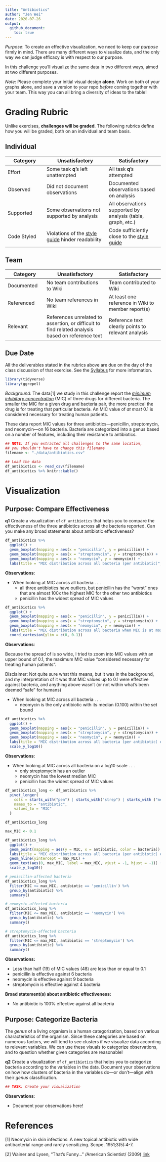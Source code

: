 ```yaml
---
title: "Antibiotics"
author: "Jen Wei"
date: 2020-07-26
output:
  github_document:
    toc: true
---
```


*Purpose*: To create an effective visualization, we need to keep our *purpose* firmly in mind. There are many different ways to visualize data, and the only way we can judge efficacy is with respect to our purpose.

In this challenge you'll visualize the same data in two different ways, aimed at two different purposes.

*Note*: Please complete your initial visual design **alone**. Work on both of your graphs alone, and save a version to your repo *before* coming together with your team. This way you can all bring a diversity of ideas to the table!

<!-- include-rubric -->
# Grading Rubric
<!-- -------------------------------------------------- -->

Unlike exercises, **challenges will be graded**. The following rubrics define how you will be graded, both on an individual and team basis.

## Individual
<!-- ------------------------- -->

| Category | Unsatisfactory | Satisfactory |
|----------|----------------|--------------|
| Effort | Some task __q__'s left unattempted | All task __q__'s attempted |
| Observed | Did not document observations | Documented observations based on analysis |
| Supported | Some observations not supported by analysis | All observations supported by analysis (table, graph, etc.) |
| Code Styled | Violations of the [style guide](https://style.tidyverse.org/) hinder readability | Code sufficiently close to the [style guide](https://style.tidyverse.org/) |

## Team
<!-- ------------------------- -->

| Category | Unsatisfactory | Satisfactory |
|----------|----------------|--------------|
| Documented | No team contributions to Wiki | Team contributed to Wiki |
| Referenced | No team references in Wiki | At least one reference in Wiki to member report(s) |
| Relevant | References unrelated to assertion, or difficult to find related analysis based on reference text | Reference text clearly points to relevant analysis |

## Due Date
<!-- ------------------------- -->

All the deliverables stated in the rubrics above are due on the day of the class discussion of that exercise. See the [Syllabus](https://docs.google.com/document/d/1jJTh2DH8nVJd2eyMMoyNGroReo0BKcJrz1eONi3rPSc/edit?usp=sharing) for more information.

```r
library(tidyverse)
library(ggrepel)

```

*Background*: The data[1] we study in this challenge report the [*minimum inhibitory concentration*](https://en.wikipedia.org/wiki/Minimum_inhibitory_concentration) (MIC) of three drugs for different bacteria. The smaller the MIC for a given drug and bacteria pair, the more practical the drug is for treating that particular bacteria. An MIC value of *at most* 0.1 is considered necessary for treating human patients.

These data report MIC values for three antibiotics---penicillin, streptomycin, and neomycin---on 16 bacteria. Bacteria are categorized into a genus based on a number of features, including their resistance to antibiotics.

```r
## NOTE: If you extracted all challenges to the same location,
## you shouldn't have to change this filename
filename <- "./data/antibiotics.csv"

## Load the data
df_antibiotics <- read_csv(filename)
df_antibiotics %>% knitr::kable()
```

# Visualization
<!-- -------------------------------------------------- -->

## Purpose: Compare Effectiveness
<!-- ------------------------- -->

__q1__ Create a visualization of `df_antibiotics` that helps you to compare the effectiveness of the three antibiotics across all the bacteria reported. Can you make any broad statements about antibiotic effectiveness?

```r
df_antibiotics %>%
  ggplot() +
  geom_boxplot(mapping = aes(x = "penicillin", y = penicillin)) +
  geom_boxplot(mapping = aes(x = "streptomycin", y = streptomycin)) +
  geom_boxplot(mapping = aes(x = "neomycin", y = neomycin)) +
  labs(title = "MIC distribution across all bacteria (per antibiotic)", y = "MIC", x = "antibiotics")
```

**Observations**:

- When looking at MIC across all bacteria . . .
  - all three antibiotics have outliers, but penicillin has the "worst" ones that are almost 100x the highest MIC for the other two antibiotics
  - penicillin has the widest spread of MIC values

```r
df_antibiotics %>%
  ggplot() +
  geom_boxplot(mapping = aes(x = "penicillin", y = penicillin)) +
  geom_boxplot(mapping = aes(x = "streptomycin", y = streptomycin)) +
  geom_boxplot(mapping = aes(x = "neomycin", y = neomycin)) +
  labs(title = "MIC distribution across all bacteria when MIC is at most 0.1", y = "MIC", x = "antibiotics") +
  coord_cartesian(ylim = c(0, 0.1))
```

**Observations**:

Because the spread of is so wide, I tried to zoom into MIC values with an upper bound of 0.1, the maximum MIC value "considered necessary for treating human patients".

Disclaimer: Not quite sure what this means, but it was in the background, and my interpretation of it was that MIC values up to 0.1 were effective against bacteria, and anything above wasn't (or not within what's been deemed "safe" for humans)

- When looking at MIC across all bacteria . . .
  - neomycin is the only antibiotic with its median (0.100) within the set bound

```r
df_antibiotics %>%
  ggplot() +
  geom_boxplot(mapping = aes(x = "penicillin", y = penicillin)) +
  geom_boxplot(mapping = aes(x = "streptomycin", y = streptomycin)) +
  geom_boxplot(mapping = aes(x = "neomycin", y = neomycin)) +
  labs(title = "MIC distribution across all bacteria (per antibiotic) on a log scale", y = "MIC", x = "antibiotics") +
  scale_y_log10()
```

**Observations**:

- When looking at MIC across all bacteria on a log10 scale . . .
  - only streptomycin has an outlier
  - neomycin has the lowest median MIC
  - penicillin has the widest spread of MIC values

```r
df_antibiotics_long <- df_antibiotics %>%
  pivot_longer(
    cols = starts_with("pen") | starts_with("strep") | starts_with ("neo"),
    names_to = "antibiotic",
    values_to = "MIC"
  )

df_antibiotics_long

max_MIC <- 0.1

df_antibiotics_long %>%
  ggplot() +
  geom_point(mapping = aes(y = MIC, x = antibiotic, color = bacteria)) +
  labs(title = "MIC distribution across all bacteria (per antibiotic) on a log scale", y = "MIC", x = "antibiotics") +
  geom_hline(yintercept = max_MIC) +
  geom_text(aes(0, max_MIC, label = max_MIC, vjust = -1, hjust = -1)) +
  scale_y_log10()

# penicillin-affected bacteria
df_antibiotics_long %>%
  filter(MIC <= max_MIC, antibiotic == 'penicillin') %>%
  group_by(antibiotic) %>%
  summary()

# neomycin-affected bacteria
df_antibiotics_long %>%
  filter(MIC <= max_MIC, antibiotic == 'neomycin') %>%
  group_by(antibiotic) %>%
  summary()

# streptomycin-affected bacteria
df_antibiotics_long %>%
  filter(MIC <= max_MIC, antibiotic == 'streptomycin') %>%
  group_by(antibiotic) %>%
  summary()
```

**Observations:**

- Less than half (19) of MIC values (48) are less than or equal to 0.1
- penicillin is effective against 6 bacteria
- neomycin is effective against 9 bacteria
- streptomycin is effective against 4 bacteria

**Broad statement(s) about antibiotic effectiveness:**

- No antibiotic is 100% effective against all bacteria

## Purpose: Categorize Bacteria
<!-- ------------------------- -->

The *genus* of a living organism is a human categorization, based on various characteristics of the organism. Since these categories are based on numerous factors, we will tend to see clusters if we visualize data according to relevant variables. We can use these visuals to categorize observations, and to question whether given categories are reasonable!

__q2__ Create a visualization of `df_antibiotics` that helps you to categorize bacteria according to the variables in the data. Document your observations on how how clusters of bacteria in the variables do---or don't---align with their *genus* classification.

```r
## TASK: Create your visualization
```

**Observations**:

- Document your observations here!

# References
<!-- -------------------------------------------------- -->

[1] Neomycin in skin infections: A new topical antibiotic with wide antibacterial range and rarely sensitizing. Scope. 1951;3(5):4-7.

[2] Wainer and Lysen, "That's Funny..." /American Scientist/ (2009) [link](https://www.americanscientist.org/article/thats-funny)
